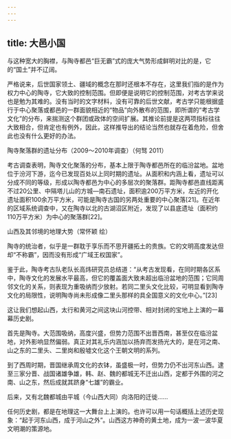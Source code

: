 ```yaml
---
---
---
```

title: 大邑小国
---




与这种宽大的胸襟，与陶寺都邑“巨无霸”式的庞大气势形成鲜明对比的是，它的“国土”并不辽阔。

严格说来，后世国家领土、疆域的概念在那时还根本不存在，这里我们指的是作为权力中心的陶寺，它大致的控制范围。但即便是说明它的控制范围，对考古学来说也是勉为其难的。没有当时的文字材料，没有可靠的后世文献，考古学只能根据盛行于中心聚落或都邑的一群面貌相近的“物品”向外散布的范围，即所谓的“考古学文化”的分布，来揣测这个群团或政体的空间扩展。其推论前提是这两项指标往往大致相合，但肯定也有例外，因此，这样推导出的结论当然也就存在着危险，但舍此也没有什么更好的办法。



陶寺聚落群的遗址分布（2009～2010年调查）（何驽 2011）



考古调查表明，陶寺文化聚落的分布，基本上限于陶寺都邑所在的临汾盆地。盆地位于汾河下游，迄今已发现百处以上同时期的遗址。从面积和内涵上看，遗址可以分成不同的等级，形成以陶寺都邑为中心的多层次的聚落群。距陶寺都邑直线距离不过20公里、中隔塔儿山的方城—南石遗址，面积逾200万平方米，左近的开化遗址面积100余万平方米，可能是陶寺古国的另两处重要的中心聚落[21]。在近年的区域系统调查中，又在陶寺以北的古湖沼区附近，发现了以县底遗址（面积约110万平方米）为中心的聚落群[22]。



山西及其邻境的地理大势（常怀颖 绘）



陶寺的统治者，似乎是一群耽于享乐而不思开疆拓土的贵族。它的文明高度发达但却“不称霸”，因而没有形成“广域王权国家”。

鉴于此，陶寺考古队老队长高炜研究员总结道：“从考古发现看，在同时期各区系中，陶寺文化的发展水平最高，但它的覆盖面大致未超出临汾盆地的范围；它同周邻文化的关系，则表现为重吸纳而少放射。若同二里头文化比较，可明显看到陶寺文化的局限性，说明陶寺尚未形成像二里头那样的具全国意义的文化中心。”[23]

这让我们想起山西，太行和黄河之间这块山河控带、相对封闭的宝地上上演的一幕幕历史剧。

首先是陶寺。大范围吸纳，高度兴盛，但势力范围不出晋西南，甚至仅在临汾盆地，对外影响显然偏弱。真正对其礼乐内涵加以扬弃而发扬光大的，是在河之南、山之东的二里头、二里岗和殷墟文化这个王朝文明的系列。

到了西周时期，晋国继承周文化的衣钵，虽盛极一时，但势力仍不出河东山西。逮至三家分晋、战国诸雄争雄，韩、赵、魏的都城无不迁出山西，定都于外围的河之南、山之东，然后成就其跻身“七雄”的霸业。

后来，又有北魏都城由平城（今山西大同）向洛阳的迁徙……

任何历史剧，都是在地理这一大舞台上上演的。也许可以用一句话概括上述历史现象：“起于河东山西，成于河山之外”。山西这方神奇的黄土地，成为一波一波华夏文明潮的策源地。